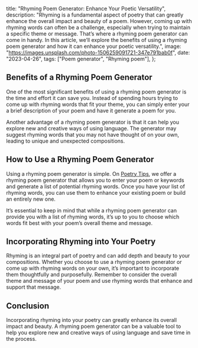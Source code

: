   title: "Rhyming Poem Generator: Enhance Your Poetic Versatility",
  description:
    "Rhyming is a fundamental aspect of poetry that can greatly enhance the overall impact and beauty of a poem. However, coming up with rhyming words can often be a challenge, especially when trying to maintain a specific theme or message. That’s where a rhyming poem generator can come in handy. In this article, we’ll explore the benefits of using a rhyming poem generator and how it can enhance your poetic versatility.",
  image: "https://images.unsplash.com/photo-1506259091721-347e791bab0f",
  date: "2023-04-26",
  tags: ["Poem generator", "Rhyming poem"],
};

## Benefits of a Rhyming Poem Generator

One of the most significant benefits of using a rhyming poem generator is the time and effort it can save you. Instead of spending hours trying to come up with rhyming words that fit your theme, you can simply enter your a brief description of your poem and have it generate a poem for you.

Another advantage of a rhyming poem generator is that it can help you explore new and creative ways of using language. The generator may suggest rhyming words that you may not have thought of on your own, leading to unique and unexpected compositions.

## How to Use a Rhyming Poem Generator

Using a rhyming poem generator is simple. On [Poetry Tips](/), we offer a rhyming poem generator that allows you to enter your poem or keywords and generate a list of potential rhyming words. Once you have your list of rhyming words, you can use them to enhance your existing poem or build an entirely new one.

It’s essential to keep in mind that while a rhyming poem generator can provide you with a list of rhyming words, it’s up to you to choose which words fit best with your poem’s overall theme and message.

## Incorporating Rhyming into Your Poetry

Rhyming is an integral part of poetry and can add depth and beauty to your compositions. Whether you choose to use a rhyming poem generator or come up with rhyming words on your own, it’s important to incorporate them thoughtfully and purposefully. Remember to consider the overall theme and message of your poem and use rhyming words that enhance and support that message.

## Conclusion

Incorporating rhyming into your poetry can greatly enhance its overall impact and beauty. A rhyming poem generator can be a valuable tool to help you explore new and creative ways of using language and save time in the process.

